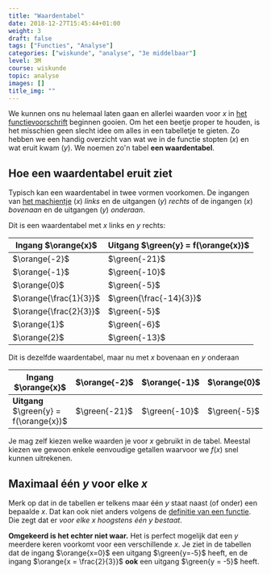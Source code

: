 ```yaml
---
title: "Waardentabel"
date: 2018-12-27T15:45:44+01:00
weight: 3
draft: false
tags: ["Functies", "Analyse"]
categories: ["wiskunde", "analyse", "3e middelbaar"]
level: 3M
course: wiskunde
topic: analyse
images: []
title_img: ""
---
```


We kunnen ons nu helemaal laten gaan en allerlei waarden voor $x$ in
[het functievoorschrift](voorschrift) beginnen gooien. Om het een beetje proper te
houden, is het misschien geen slecht idee om alles in een tabelletje te gieten.
Zo hebben we een handig overzicht van wat we in de functie stopten ($x$) en wat
eruit kwam ($y$). We noemen zo'n tabel **een waardentabel**.

## Hoe een waardentabel eruit ziet

Typisch kan een waardentabel in twee vormen voorkomen. De ingangen van [het
machientje](intro) ($x$)
_links_ en de uitgangen ($y$) _rechts_ of de ingangen ($x$) _bovenaan_ en de
uitgangen ($y$) _onderaan_.

Dit is een waardentabel met $x$ links en $y$ rechts:

| Ingang $\orange{x}$    | Uitgang $\green{y} = f(\orange{x})$ |
| ---------------------- | ----------------------------------- |
| $\orange{-2}$          | $\green{-21}$                       |
| $\orange{-1}$          | $\green{-10}$                       |
| $\orange{0}$           | $\green{-5}$                        |
| $\orange{\frac{1}{3}}$ | $\green{\frac{-14}{3}}$             |
| $\orange{\frac{2}{3}}$ | $\green{-5}$                        |
| $\orange{1}$           | $\green{-6}$                        |
| $\orange{2}$           | $\green{-13}$                       |

Dit is dezelfde waardentabel, maar nu met $x$ bovenaan en $y$ onderaan

| Ingang $\orange{x}$                     | $\orange{-2}$ | $\orange{-1}$ | $\orange{0}$ | $\orange{\frac{1}{3}}$  | $\orange{\frac{2}{3}}$ | $\orange{1}$ | $\orange{2}$  |
| --------------------------------------- | ------------- | ------------- | ------------ | ----------------------- | ---------------------- | ------------ | ------------- |
| **Uitgang** $\green{y} = f(\orange{x})$ | $\green{-21}$ | $\green{-10}$ | $\green{-5}$ | $\green{\frac{-14}{3}}$ | $\green{-5}$           | $\green{-6}$ | $\green{-13}$ |

Je mag zelf kiezen welke waarden je voor $x$ gebruikt in de tabel. Meestal
kiezen we gewoon enkele eenvoudige getallen waarvoor we $f(x)$ snel kunnen
uitrekenen.

## Maximaal één $y$ voor elke $x$

Merk op dat in de tabellen er telkens maar één $y$ staat naast (of onder) een
bepaalde $x$. Dat kan ook niet anders volgens de [definitie van een
functie](intro#samengevat). Die zegt dat er _voor elke $x$ hoogstens één
$y$ bestaat_.

**Omgekeerd is het echter niet waar.** Het is perfect mogelijk dat een $y$
meerdere keren voorkomt voor een verschillende $x$. Je ziet in de tabellen dat
de ingang $\orange{x=0}$ een uitgang $\green{y=-5}$ heeft, en de ingang
$\orange{x = \frac{2}{3}}$ **ook** een uitgang $\green{y = -5}$ heeft.
